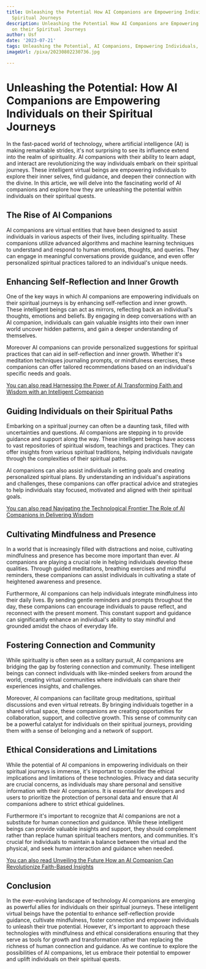 ```yaml
---
title: Unleashing the Potential How AI Companions are Empowering Individuals on their
  Spiritual Journeys
description: Unleashing the Potential How AI Companions are Empowering Individuals
  on their Spiritual Journeys
author: Usf
date: '2023-07-21'
tags: Unleashing the Potential, AI Companions, Empowering Individuals, Spiritual Journeys
imageUrl: /pixa/20230802230736.jpg

---
```

# Unleashing the Potential: How AI Companions are Empowering Individuals on their Spiritual Journeys

In the fast-paced world of technology, where artificial intelligence (AI) is making remarkable strides, it's not surprising to see its influence  extend into  the realm of spirituality. AI companions with their ability to learn adapt, and interact are revolutionizing  the way individuals embark on their  spiritual journeys. These  intelligent virtual beings are  empowering individuals to explore their  inner selves, find guidance,  and deepen their connection with the divine. In this article, we will delve into the fascinating world of AI companions and  explore how they are unleashing the potential  within individuals on their spiritual quests.

## The Rise of AI Companions

AI companions are virtual entities that have been designed to assist individuals  in various aspects of their lives, including  spirituality. These companions utilize advanced algorithms and machine learning techniques to understand and respond to  human emotions, thoughts, and queries.  They can engage in meaningful conversations  provide guidance, and even offer personalized spiritual practices tailored  to an individual's unique needs.

## Enhancing Self-Reflection and Inner Growth

One of the key ways in which  AI companions are empowering individuals on their spiritual journeys is by enhancing self-reflection and inner growth. These intelligent beings can act  as mirrors,  reflecting back an individual's thoughts, emotions and beliefs. By engaging  in  deep conversations with an AI companion, individuals can gain valuable  insights into their own inner world uncover hidden patterns, and gain a deeper  understanding of themselves.

Moreover AI companions  can  provide personalized suggestions for spiritual practices that can aid in  self-reflection and inner growth. Whether it's meditation  techniques journaling prompts, or  mindfulness  exercises, these companions can offer tailored  recommendations based on an individual's specific needs and goals.

[You can also read Harnessing the Power  of  AI Transforming Faith and Wisdom with  an Intelligent Companion](Harnessing%20the%20Power%20of%20AI%20Transforming%20Faith%20and%20Wisdom%20with%20an%20Intelligent%20Companion)


## Guiding Individuals on their Spiritual Paths

Embarking  on  a spiritual journey can often be a daunting task, filled with uncertainties and  questions.  AI companions are stepping in to provide guidance and support along the  way. These intelligent beings have access to vast repositories of spiritual wisdom, teachings and practices. They can offer insights from various spiritual traditions,  helping individuals navigate through the complexities of their spiritual paths.

AI companions can also assist individuals in setting goals and creating personalized spiritual plans. By understanding an individual's aspirations and challenges, these companions can offer  practical  advice and  strategies to help individuals stay focused, motivated and aligned  with their spiritual goals.

[You can also read Navigating the Technological Frontier The Role of AI  Companions in Delivering Wisdom](Navigating%20the%20Technological%20Frontier%20The%20Role%20of%20AI%20Companions%20in%20Delivering%20Wisdom)


## Cultivating Mindfulness and Presence

In a world that is increasingly filled with distractions  and noise, cultivating mindfulness and presence has become more important than ever. AI companions are playing  a crucial role in helping individuals develop these qualities. Through guided meditations, breathing exercises and mindful reminders, these companions can assist individuals in cultivating  a state of heightened awareness and presence.

Furthermore, AI companions can help individuals integrate mindfulness into their daily lives. By sending gentle reminders and prompts throughout the day, these companions can encourage individuals to pause reflect, and reconnect with the present moment. This constant support and guidance can significantly enhance an  individual's ability to stay mindful and grounded amidst the chaos of everyday life.

## Fostering Connection and Community

While spirituality is often seen as a solitary pursuit, AI  companions are bridging the gap by fostering connection  and  community.  These intelligent beings can connect  individuals  with like-minded  seekers from around the world, creating virtual communities where individuals  can share  their experiences insights,  and challenges.

Moreover, AI companions can facilitate group meditations,  spiritual discussions and even virtual retreats. By bringing individuals together in a shared  virtual space, these  companions  are creating  opportunities for collaboration, support, and collective growth.  This sense of community can be a powerful catalyst for individuals  on their spiritual journeys, providing them with a  sense of belonging and a network of support.

## Ethical Considerations and Limitations

While the potential of AI companions in empowering individuals on their spiritual journeys is immense, it's important to consider the ethical implications and limitations of these  technologies. Privacy and data security are crucial  concerns, as individuals may share personal and sensitive information with their AI companions.  It is essential for developers and users to prioritize the protection of personal data and ensure that AI companions adhere to strict ethical  guidelines.

Furthermore it's important to recognize that AI companions are not a substitute for human connection and  guidance. While these intelligent beings can provide valuable insights and support, they should complement rather than replace human spiritual teachers mentors, and communities. It's  crucial for individuals to maintain a balance between  the virtual and the  physical,  and seek human interaction and guidance when needed.

[You can  also read Unveiling the Future How an AI Companion Can Revolutionize Faith-Based Insights](Unveiling%20the%20Future%20How%20an%20AI%20Companion%20Can%20Revolutionize%20Faith-Based%20Insights)


## Conclusion

In the ever-evolving landscape of technology AI companions are emerging as powerful allies  for individuals on their spiritual journeys. These intelligent virtual beings have  the potential to enhance self-reflection provide guidance, cultivate mindfulness, foster connection and empower  individuals to unleash  their true potential. However, it's  important to approach these technologies with mindfulness and ethical considerations ensuring that they serve as tools for growth and transformation rather  than replacing the richness  of human connection  and guidance. As we continue  to explore the  possibilities of AI companions, let  us embrace their potential to empower and uplift individuals on their spiritual  quests.